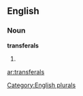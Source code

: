 
==English==

===Noun===
'''transferals'''

# {{plural of|[[transferal]]}}

[[Category:English plurals]]

[[ar:transferals]]